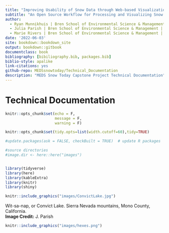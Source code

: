 ```yaml
--- 
title: "Improving Usability of Snow Data through Web-based Visualizations and Tutorials"
subtitle: "An Open Source Workflow for Processing and Visualizing Snow Data"
author: 
  - Ryan Munnikhuis | Bren School of Environmental Science & Management | MEDS 2022
  - Julia Parish | Bren School of Environmental Science & Management | MEDS 2022
  - Marie Rivers | Bren School of Environmental Science & Management | MEDS 2022
date: '2022-06-03'
site: bookdown::bookdown_site
output: bookdown::gitbook
documentclass: book
bibliography: [bibiliography.bib, packages.bib]
biblio-style: apalike
link-citations: yes
github-repo: MEDSsnowtoday/Technical_Documentation
description: "MEDS Snow Today Capstone Project Technical Documentation"
---
```


# Technical Documentation {-}

```r
knitr::opts_chunk$set(echo = F,
                      message = F,
                      warning = F)

knitr::opts_chunk$set(tidy.opts=list(width.cutoff=60),tidy=TRUE)

#update.packages(ask = FALSE, checkBuilt = TRUE)  # update R packages

#source directories
#image.dir <- here::here("images")


library(tidyverse)
library(here)
library(kableExtra)
library(knitr)
library(shiny)


```



```r

knitr::include_graphics("images/ConvictLake.jpg")

```

Wit-sa-nap, or Convict Lake. Sierra Nevada mountains, Mono County, California. <br>
**Image Credit:** J. Parish


```r
knitr::include_graphics("images/hexes.png")
```
